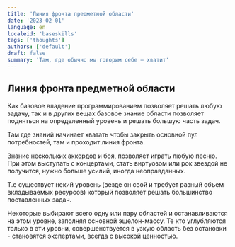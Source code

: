 ```yaml
---
title: 'Линия фронта предметной области'
date: '2023-02-01'
language: en
localeid: 'baseskills'
tags: ['thoughts']
authors: ['default']
draft: false
summary: 'Там, где обычно мы говорим себе — хватит'
---
```


## Линия фронта предметной области

Как базовое владение программированием позволяет решать любую задачу, так и в других вещах базовое знание области позволяет подняться на определенный уровень и решать большую часть задач.

Там где знаний начинает хватать чтобы закрыть основной пул потребностей, там и проходит линия фронта.

Знание нескольких аккордов и боя, позволяет играть любую песню. При этом выступать с концертами, стать виртуозом или рок звездой не получится, нужно больше усилий, иногда неоправданных.

Т.е существует некий уровень (везде он свой и требует разный объем вкладываемых ресурсов) который позволяет решать большинство поставленных задач.

Некоторые выбирают всего одну или пару областей и останавливаются на этом уровне, заполняя основной эшелон-массу. Те кто углубляются только в эти уровни, совершенствуется в узкую область без остановки - становятся экспертами, всегда с высокой ценностью.
